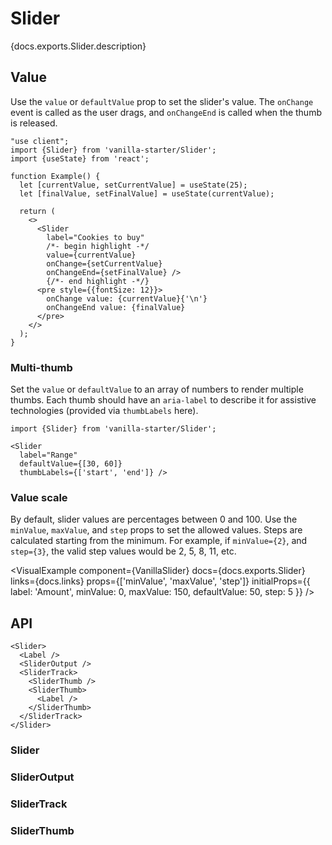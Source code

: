 

# Slider

<PageDescription>{docs.exports.Slider.description}</PageDescription>

<ExampleSwitcher>
  <VisualExample
    component={VanillaSlider}
    docs={docs.exports.Slider}
    links={docs.links}
    props={['orientation', 'isDisabled', 'formatOptions']}
    initialProps={{label: 'Opacity'}}
    type="vanilla"
    files={["starters/docs/src/Slider.tsx", "starters/docs/src/Slider.css", "starters/docs/src/theme.css"]} />
  <VisualExample
    component={TailwindSlider}
    docs={tailwindDocs.exports.Slider}
    links={tailwindDocs.links}
    props={['orientation', 'isDisabled', 'formatOptions']}
    initialProps={{label: 'Opacity'}}
    type="tailwind"
    files={["starters/tailwind/src/Slider.tsx"]} />
</ExampleSwitcher>

## Value

Use the `value` or `defaultValue` prop to set the slider's value. The `onChange` event is called as the user drags, and `onChangeEnd` is called when the thumb is released.

```tsx render
"use client";
import {Slider} from 'vanilla-starter/Slider';
import {useState} from 'react';

function Example() {
  let [currentValue, setCurrentValue] = useState(25);
  let [finalValue, setFinalValue] = useState(currentValue);

  return (
    <>
      <Slider
        label="Cookies to buy"
        /*- begin highlight -*/
        value={currentValue}
        onChange={setCurrentValue}
        onChangeEnd={setFinalValue} />
        {/*- end highlight -*/}
      <pre style={{fontSize: 12}}>
        onChange value: {currentValue}{'\n'}
        onChangeEnd value: {finalValue}
      </pre>
    </>
  );
}
```

### Multi-thumb

Set the `value` or `defaultValue` to an array of numbers to render multiple thumbs. Each thumb should have an `aria-label` to describe it for assistive technologies (provided via `thumbLabels` here).

```tsx render
import {Slider} from 'vanilla-starter/Slider';

<Slider
  label="Range"
  defaultValue={[30, 60]}
  thumbLabels={['start', 'end']} />
```

### Value scale

By default, slider values are percentages between 0 and 100. Use the `minValue`, `maxValue`, and `step` props to set the allowed values. Steps are calculated starting from the minimum. For example, if `minValue={2}`, and `step={3}`, the valid step values would be 2, 5, 8, 11, etc.

<VisualExample
  component={VanillaSlider}
  docs={docs.exports.Slider}
  links={docs.links}
  props={['minValue', 'maxValue', 'step']}
  initialProps={{
    label: 'Amount',
    minValue: 0,
    maxValue: 150,
    defaultValue: 50,
    step: 5
  }} />

## API

<Anatomy />

```tsx links={{Slider: '#slider', SliderOutput: '#slideroutput', SliderTrack: '#slidertrack', SliderThumb: '#sliderthumb'}}
<Slider>
  <Label />
  <SliderOutput />
  <SliderTrack>
    <SliderThumb />
    <SliderThumb>
      <Label />
    </SliderThumb>
  </SliderTrack>
</Slider>
```

### Slider

<PropTable component={docs.exports.Slider} links={docs.links} showDescription />

<StateTable defaultClassName="react-aria-Slider" properties={docs.exports.SliderRenderProps.properties} />

### SliderOutput

<PropTable component={docs.exports.SliderOutput} links={docs.links} showDescription />

<StateTable defaultClassName="react-aria-SliderOutput" properties={docs.exports.SliderRenderProps.properties} />

### SliderTrack

<PropTable component={docs.exports.SliderTrack} links={docs.links} showDescription />

<StateTable defaultClassName="react-aria-SliderTrack" properties={docs.exports.SliderTrackRenderProps.properties} />

### SliderThumb

<PropTable component={docs.exports.SliderThumb} links={docs.links} showDescription />

<StateTable defaultClassName="react-aria-SliderThumb" properties={docs.exports.SliderThumbRenderProps.properties} />
